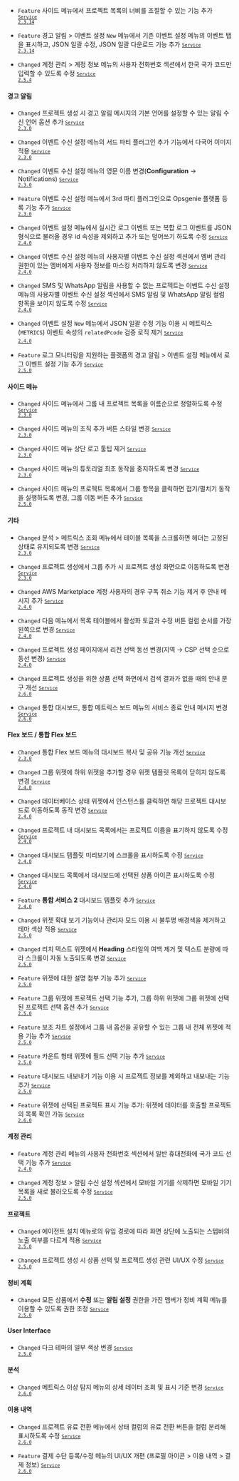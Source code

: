 - <code class="Feature">Feature</code> 사이드 메뉴에서 프로젝트 목록의 너비를 조절할 수 있는 기능 추가 <code class='changelog-service'><a href="https://docs.whatap.io/release-notes/service/service-2_3_x"><code class='changelog-service'>Service 2.3.14​</code></a></code>

- <code class="Feature">Feature</code> <span class="uitext">경고 알림</span> &gt; <span class="uitext">이벤트 설정</span> <code class="newfunc">New</code> 메뉴에서 기존 이벤트 설정 메뉴의 이벤트 탭을 표시하고, <span class="uitext">JSON 일괄 수정</span>, <span class="uitext">JSON 일괄 다운로드</span> 기능 추가 <code class='changelog-service'><a href="https://docs.whatap.io/release-notes/service/service-2_3_x"><code class='changelog-service'>Service 2.3.14​</code></a></code>

- <code class="Changed">Changed</code> <span class="uitext">계정 관리</span> &gt; <span class="uitext">계정 정보</span> 메뉴의 <span class="uitext">사용자 전화번호</span> 섹션에서 한국 국가 코드만 입력할 수 있도록 수정 <code class='changelog-service'><a href="https://docs.whatap.io/release-notes/service/service-2_5_x"><code class='changelog-service'>Service 2.5.4​</code></a></code>

#### 경고 알림

- <code class="Changed">Changed</code> 프로젝트 생성 시 경고 알림 메시지의 기본 언어를 설정할 수 있는 <span class="uitext">알림 수신 언어</span> 옵션 추가 <code class='changelog-service'><a href="https://docs.whatap.io/release-notes/service/service-2_3_x"><code class='changelog-service'>Service 2.3.0​</code></a></code>

- <code class="Changed">Changed</code> <span class="uitext">이벤트 수신 설정</span> 메뉴의 <span class="uitext">서드 파티 플러그인 추가</span> 기능에서 다국어 이미지 적용 <code class='changelog-service'><a href="https://docs.whatap.io/release-notes/service/service-2_3_x"><code class='changelog-service'>Service 2.3.0​</code></a></code>

- <code class="Changed">Changed</code> <span class="uitext">이벤트 수신 설정</span> 메뉴의 영문 이름 변경(<b>Configuration</b> → <span class="uitext">Notifications</span>) <code class='changelog-service'><a href="https://docs.whatap.io/release-notes/service/service-2_3_x"><code class='changelog-service'>Service 2.3.0​</code></a></code>

- <code class="Feature">Feature</code> <span class="uitext">이벤트 수신 설정</span> 메뉴에서 3rd 파티 플러그인으로 Opsgenie 플랫폼 등록 기능 추가 <code class='changelog-service'><a href="https://docs.whatap.io/release-notes/service/service-2_3_x"><code class='changelog-service'>Service 2.3.0​</code></a></code>

- <code class="Changed">Changed</code> <span class="uitext">이벤트 설정</span> 메뉴에서 실시간 로그 이벤트 또는 복합 로그 이벤트를 JSON 형식으로 불러올 경우 id 속성을 제외하고 추가 또는 덮어쓰기 하도록 수정 <code class='changelog-service'><a href="https://docs.whatap.io/release-notes/service/service-2_4_x"><code class='changelog-service'>Service 2.4.0​</code></a></code>

- <code class="Changed">Changed</code> <span class="uitext">이벤트 수신 설정</span> 메뉴의 <span class="uitext">사용자별 이벤트 수신 설정</span> 섹션에서 <span class="b500">멤버 관리</span> 권한이 있는 멤버에게 사용자 정보를 마스킹 처리하지 않도록 변경 <code class='changelog-service'><a href="https://docs.whatap.io/release-notes/service/service-2_4_x"><code class='changelog-service'>Service 2.4.0​</code></a></code>

- <code class="Changed">Changed</code> SMS 및 WhatsApp 알림을 사용할 수 없는 프로젝트는 <span class="uitext">이벤트 수신 설정</span> 메뉴의 <span class="uitext">사용자별 이벤트 수신 설정</span> 섹션에서 <span class="uitext">SMS 알림</span> 및 <span class="uitext">WhatsApp 알림</span> 컬럼 항목을 보이지 않도록 수정 <code class='changelog-service'><a href="https://docs.whatap.io/release-notes/service/service-2_4_x"><code class='changelog-service'>Service 2.4.0​</code></a></code>

- <code class="Changed">Changed</code> <span class="uitext">이벤트 설정</span> <code class="newfunc">New</code> 메뉴에서 <span class="uitext">JSON 일괄 수정</span> 기능 이용 시 메트릭스(<code>METRICS</code>) 이벤트 속성의 <code>relatedPcode</code> 검증 로직 제거 <code class='changelog-service'><a href="https://docs.whatap.io/release-notes/service/service-2_4_x"><code class='changelog-service'>Service 2.4.0​</code></a></code>​

- <code class="Feature">Feature</code> 로그 모니터링을 지원하는 플랫폼의 <span class="uitext">경고 알림</span> &gt; <span class="uitext">이벤트 설정</span> 메뉴에서 로그 이벤트 설정 기능 추가 <code class='changelog-service'><a href="https://docs.whatap.io/release-notes/service/service-2_5_x"><code class='changelog-service'>Service 2.5.0​</code></a></code>

#### 사이드 메뉴​

- <code class="Changed">Changed</code> 사이드 메뉴에서 그룹 내 프로젝트 목록을 이름순으로 정렬하도록 수정 <code class='changelog-service'><a href="https://docs.whatap.io/release-notes/service/service-2_3_x"><code class='changelog-service'>Service 2.3.0​</code></a></code>

- <code class="Changed">Changed</code> 사이드 메뉴의 <span class="uitext">조직</span> 추가 버튼 스타일 변경 <code class='changelog-service'><a href="https://docs.whatap.io/release-notes/service/service-2_3_x"><code class='changelog-service'>Service 2.3.0​</code></a></code>

- <code class="Changed">Changed</code> 사이드 메뉴 상단 로고 툴팁 제거 <code class='changelog-service'><a href="https://docs.whatap.io/release-notes/service/service-2_3_x"><code class='changelog-service'>Service 2.3.0​</code></a></code>

- <code class="Changed">Changed</code> 사이드 메뉴의 튜토리얼 최초 동작을 중지하도록 변경 <code class='changelog-service'><a href="https://docs.whatap.io/release-notes/service/service-2_3_x"><code class='changelog-service'>Service 2.3.0​</code></a></code>

- <code class="Changed">Changed</code> 사이드 메뉴의 <span class="uitext">프로젝트 목록</span>에서 그룹 항목을 클릭하면 접기/펼치기 동작을 실행하도록 변경, 그룹 이동 버튼 추가 <code class='changelog-service'><a href="https://docs.whatap.io/release-notes/service/service-2_5_x"><code class='changelog-service'>Service 2.5.0​</code></a></code>

#### 기타​

- <code class="Changed">Changed</code> <span class="uitext">분석</span> &gt; <span class="uitext">메트릭스 조회</span> 메뉴에서 테이블 목록을 스크롤하면 헤더는 고정된 상태로 유지되도록 변경 <code class='changelog-service'><a href="https://docs.whatap.io/release-notes/service/service-2_3_x"><code class='changelog-service'>Service 2.3.0​</code></a></code>

- <code class="Changed">Changed</code> 프로젝트 생성에서 그룹 추가 시 프로젝트 생성 화면으로 이동하도록 변경 <code class='changelog-service'><a href="https://docs.whatap.io/release-notes/service/service-2_3_x"><code class='changelog-service'>Service 2.3.0​</code></a></code>

- <code class="Changed">Changed</code> AWS Marketplace 계정 사용자의 경우 구독 취소 기능 제거 후 안내 메시지 추가 <code class='changelog-service'><a href="https://docs.whatap.io/release-notes/service/service-2_4_x"><code class='changelog-service'>Service 2.4.0​</code></a></code>

- <code class="Changed">Changed</code> 다음 메뉴에서 목록 테이블에서 활성화 토글과 수정 버튼 컬럼 순서를 가장 왼쪽으로 변경 <code class='changelog-service'><a href="https://docs.whatap.io/release-notes/service/service-2_4_x"><code class='changelog-service'>Service 2.4.0​</code></a></code>

- <code class="Changed">Changed</code> 프로젝트 생성 페이지에서 리전 선택 동선 변경(지역 → CSP 선택 순으로 동선 변경) <code class='changelog-service'><a href="https://docs.whatap.io/release-notes/service/service-2_4_x"><code class='changelog-service'>Service 2.4.0​</code></a></code>

- <code class="Changed">Changed</code> 프로젝트 생성을 위한 상품 선택 화면에서 검색 결과가 없을 때의 안내 문구 개선 <code class='changelog-service'><a href="https://docs.whatap.io/release-notes/service/service-2_6_x"><code class='changelog-service'>Service 2.6.0​</code></a></code>

- <code class="Changed">Changed</code> <span class="uitext">통합 대시보드</span>, <span class="uitext">통합 메트릭스 보드</span> 메뉴의 서비스 종료 안내 메시지 변경 <code class='changelog-service'><a href="https://docs.whatap.io/release-notes/service/service-2_6_x"><code class='changelog-service'>Service 2.6.0​</code></a></code>

#### Flex 보드 / 통합 Flex 보드​

- <code class="Changed">Changed</code> <span class="uitext">통합 Flex 보드</span> 메뉴의 대시보드 복사 및 공유 기능 개선 <code class='changelog-service'><a href="https://docs.whatap.io/release-notes/service/service-2_3_x"><code class='changelog-service'>Service 2.3.0​</code></a></code>

- <code class="Changed">Changed</code> 그룹 위젯에 하위 위젯을 추가할 경우 위젯 템플릿 목록이 닫히지 않도록 변경 <code class='changelog-service'><a href="https://docs.whatap.io/release-notes/service/service-2_4_x"><code class='changelog-service'>Service 2.4.0​</code></a></code>

- <code class="Changed">Changed</code> 데이터베이스 상태 위젯에서 인스턴스를 클릭하면 해당 프로젝트 대시보드로 이동하도록 동작 변경 <code class='changelog-service'><a href="https://docs.whatap.io/release-notes/service/service-2_4_x"><code class='changelog-service'>Service 2.4.0​</code></a></code>

- <code class="Changed">Changed</code> 프로젝트 내 대시보드 목록에서는 프로젝트 이름을 표기하지 않도록 수정 <code class='changelog-service'><a href="https://docs.whatap.io/release-notes/service/service-2_4_x"><code class='changelog-service'>Service 2.4.0​</code></a></code>

- <code class="Changed">Changed</code> 대시보드 템플릿 미리보기에 스크롤을 표시하도록 수정 <code class='changelog-service'><a href="https://docs.whatap.io/release-notes/service/service-2_4_x"><code class='changelog-service'>Service 2.4.0​</code></a></code>

- <code class="Changed">Changed</code> <span class="uitext">대시보드 목록</span>에서 대시보드에 선택된 상품 아이콘 표시하도록 수정 <code class='changelog-service'><a href="https://docs.whatap.io/release-notes/service/service-2_4_x"><code class='changelog-service'>Service 2.4.0​</code></a></code>

- <code class="Feature">Feature</code> <b>통합 서비스 2</b> 대시보드 템플릿 추가 <code class='changelog-service'><a href="https://docs.whatap.io/release-notes/service/service-2_4_x"><code class='changelog-service'>Service 2.4.0​</code></a></code>

- <code class="Changed">Changed</code> 위젯 확대 보기 기능이나 <span class="uitext">관리자</span> 모드 이용 시 불투명 배경색을 제거하고 테마 색상 적용 <code class='changelog-service'><a href="https://docs.whatap.io/release-notes/service/service-2_5_x"><code class='changelog-service'>Service 2.5.0​</code></a></code>

- <code class="Changed">Changed</code> 리치 텍스트 위젯에서 <b>Heading</b> 스타일의 여백 제거 및 텍스트 분량에 따라 스크롤이 자동 노출되도록 변경 <code class='changelog-service'><a href="https://docs.whatap.io/release-notes/service/service-2_5_x"><code class='changelog-service'>Service 2.5.0​</code></a></code>

- <code class="Feature">Feature</code> 위젯에 대한 설명 첨부 기능 추가 <code class='changelog-service'><a href="https://docs.whatap.io/release-notes/service/service-2_5_x"><code class='changelog-service'>Service 2.5.0​</code></a></code>

- <code class="Feature">Feature</code> 그룹 위젯에 <span class="uitext">프로젝트 선택</span> 기능 추가, 그룹 하위 위젯에 <span class="uitext">그룹 위젯에 선택된 프로젝트</span> 선택 옵션 추가 <code class='changelog-service'><a href="https://docs.whatap.io/release-notes/service/service-2_5_x"><code class='changelog-service'>Service 2.5.0​</code></a></code>

- <code class="Feature">Feature</code> 보조 차트 설정에서 그룹 내 옵션을 공유할 수 있는 <span class="uitext">그룹 내 전체 위젯에 적용</span> 기능 추가 <code class='changelog-service'><a href="https://docs.whatap.io/release-notes/service/service-2_5_x"><code class='changelog-service'>Service 2.5.0​</code></a></code>

- <code class="Feature">Feature</code> 카운트 형태 위젯에 필드 선택 기능 추가 <code class='changelog-service'><a href="https://docs.whatap.io/release-notes/service/service-2_5_x"><code class='changelog-service'>Service 2.5.0​</code></a></code>

- <code class="Feature">Feature</code> 대시보드 내보내기 기능 이용 시 프로젝트 정보를 제외하고 내보내는 기능 추가 <code class='changelog-service'><a href="https://docs.whatap.io/release-notes/service/service-2_5_x"><code class='changelog-service'>Service 2.5.0​</code></a></code>

- <code class="Feature">Feature</code> 위젯에 <span class="uitext">선택된 프로젝트</span> 표시 기능 추가: 위젯에 데이터를 호출할 프로젝트의 목록 확인 가능 <code class='changelog-service'><a href="https://docs.whatap.io/release-notes/service/service-2_6_x"><code class='changelog-service'>Service 2.6.0​</code></a></code>

#### 계정 관리​

- <code class="Feature">Feature</code> <span class="uitext">계정 관리</span> 메뉴의 <span class="uitext">사용자 전화번호</span> 섹션에서 일반 휴대전화에 국가 코드 선택 기능 추가 <code class='changelog-service'><a href="https://docs.whatap.io/release-notes/service/service-2_4_x"><code class='changelog-service'>Service 2.4.0​</code></a></code>

- <code class="Changed">Changed</code> <span class="uitext">계정 정보</span> &gt; <span class="uitext">알림 수신 설정</span> 섹션에서 모바일 기기를 삭제하면 모바일 기기 목록을 새로 불러오도록 수정 <code class='changelog-service'><a href="https://docs.whatap.io/release-notes/service/service-2_5_x"><code class='changelog-service'>Service 2.5.0​</code></a></code>

#### 프로젝트​

- <code class="Changed">Changed</code> <span class="uitext">에이전트 설치</span> 메뉴로의 유입 경로에 따라 화면 상단에 노출되는 스텝바의 노출 여부를 다르게 적용 <code class='changelog-service'><a href="https://docs.whatap.io/release-notes/service/service-2_5_x"><code class='changelog-service'>Service 2.5.0​</code></a></code>

- <code class="Changed">Changed</code> 프로젝트 생성 시 상품 선택 및 프로젝트 생성 관련 UI/UX 수정 <code class='changelog-service'><a href="https://docs.whatap.io/release-notes/service/service-2_5_x"><code class='changelog-service'>Service 2.5.0​</code></a></code>

#### 정비 계획​

- <code class="Changed">Changed</code> 모든 상품에서 <b>수정</b> 또는 <b>알림 설정</b> 권한을 가진 멤버가 <span class="uitext">정비 계획</span> 메뉴를 이용할 수 있도록 권한 조정 <code class='changelog-service'><a href="https://docs.whatap.io/release-notes/service/service-2_5_x"><code class='changelog-service'>Service 2.5.0​</code></a></code>

#### User Interface​

- <code class="Changed">Changed</code> 다크 테마의 일부 색상 변경 <code class='changelog-service'><a href="https://docs.whatap.io/release-notes/service/service-2_5_x"><code class='changelog-service'>Service 2.5.0​</code></a></code>

#### 분석

- <code class="Changed">Changed</code> <span class="uitext">메트릭스 이상 탐지</span> 메뉴의 상세 데이터 조회 및 표시 기준 변경 <code class='changelog-service'><a href="https://docs.whatap.io/release-notes/service/service-2_6_x"><code class='changelog-service'>Service 2.6.0​</code></a></code>

#### 이용 내역​

- <code class="Changed">Changed</code> <span class="uitext">프로젝트 유료 전환</span> 메뉴에서 <span class="uitext">상태</span> 컬럼의 <span class="uitext">유료 전환</span> 버튼을 컬럼 분리해 표시하도록 수정 <code class='changelog-service'><a href="https://docs.whatap.io/release-notes/service/service-2_6_x"><code class='changelog-service'>Service 2.6.0​</code></a></code>

- <code class="Feature">Feature</code> 결제 수단 등록/수정 메뉴의 UI/UX 개편 (프로필 아이콘 &gt; <span class="uitext">이용 내역</span> &gt; <span class="uitext">결제 정보</span>) <code class='changelog-service'><a href="https://docs.whatap.io/release-notes/service/service-2_6_x"><code class='changelog-service'>Service 2.6.0​</code></a></code>